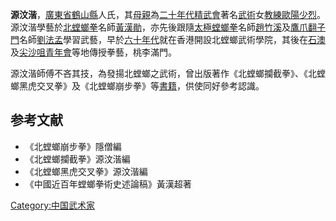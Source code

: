 '''源汶湝'''，[[廣東省|廣東省]][[鶴山縣|鶴山縣]]人氏，其[[母親|母親]]為[[二十年代|二十年代]][[精武體育會|精武會]]著名[[武術|武術]]女[[教練|教練]][[歐陽少烈|歐陽少烈]]。源汶湝學藝於[[北螳螂拳|北螳螂拳]]名師[[黃漢勛|黃漢勛]]，亦先後跟隨[[太極螳螂拳|太極螳螂拳]]名師[[趙竹溪|趙竹溪]]及[[鷹爪翻子門|鷹爪翻子門]]名師[[劉法孟|劉法孟]]學習武藝，早於[[六十年代|六十年代]]就在香港開設北螳螂武術學院，其後在[[石澳|石澳]]及[[尖沙咀|尖沙咀]][[YMCA|青年會]]等地傳授拳藝，桃李滿門。

源汶湝師傅不吝其技，為發揚北螳螂之武術，曾出版著作《北螳螂攔截拳》、《北螳螂黑虎交叉拳》及《北螳螂崩步拳》等[[書籍|書籍]]，供使同好參考認識。

==参考文献==
*《北螳螂崩步拳》隱僧編
*《北螳螂攔截拳》源汶湝編
*《北螳螂黑虎交叉拳》源汶湝編
*《中國近百年螳螂拳術史述論稿》黃漢超著

{{China-sport-bio-stub}}

[[Category:中国武术家|Category:中国武术家]]
